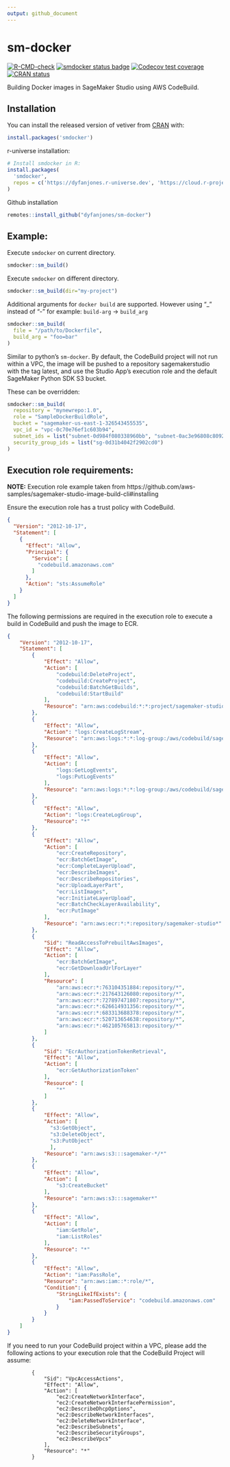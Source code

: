 ```yaml
---
output: github_document
---
```


<!-- README.md is generated from README.Rmd. Please edit that file -->
# sm-docker

<!-- badges: start -->
[![R-CMD-check](https://github.com/DyfanJones/sm-docker/actions/workflows/R-CMD-check.yaml/badge.svg)](https://github.com/DyfanJones/sm-docker/actions/workflows/R-CMD-check.yaml)
[![smdocker status badge](https://dyfanjones.r-universe.dev/badges/smdocker)](https://dyfanjones.r-universe.dev)
[![Codecov test coverage](https://codecov.io/gh/DyfanJones/sm-docker/branch/main/graph/badge.svg)](https://app.codecov.io/gh/DyfanJones/sm-docker?branch=main)
[![CRAN status](https://www.r-pkg.org/badges/version/smdocker)](https://CRAN.R-project.org/package=smdocker)
<!-- badges: end -->

Building Docker images in SageMaker Studio using AWS CodeBuild.

## Installation

You can install the released version of vetiver from [CRAN](https://cran.r-project.org/) with:

```r
install.packages('smdocker')
```

r-universe installation:
```r
# Install smdocker in R:
install.packages(
  'smdocker',
  repos = c('https://dyfanjones.r-universe.dev', 'https://cloud.r-project.org')
)
```

Github installation

```r
remotes::install_github("dyfanjones/sm-docker")
```

## Example:

Execute `smdocker` on current directory.

```r
smdocker::sm_build()
```

Execute `smdocker` on different directory.

```r
smdocker::sm_build(dir="my-project")
```

Additional arguments for `docker build` are supported. However 
using "_" instead of "-" for example: `build-arg` -> `build_arg`

```r
smdocker::sm_build(
  file = "/path/to/Dockerfile",
  build_arg = "foo=bar"
)
```

Similar to python's `sm-docker`. By default, the CodeBuild project will not run within a VPC, the image will be pushed to a repository sagemakerstudio with the tag latest, and use the Studio App's execution role and the default SageMaker Python SDK S3 bucket.

These can be overridden:

```r
smdocker::sm_build(
  repository = "mynewrepo:1.0",
  role = "SampleDockerBuildRole",
  bucket = "sagemaker-us-east-1-326543455535",
  vpc_id = "vpc-0c70e76ef1c603b94",
  subnet_ids = list("subnet-0d984f080338960bb", "subnet-0ac3e96808c8092f2"),
  security_group_ids = list("sg-0d31b4042f2902cd0")
)
```

## Execution role requirements:

**NOTE:** Execution role example taken from https://github.com/aws-samples/sagemaker-studio-image-build-cli#installing

Ensure the execution role has a trust policy with CodeBuild.

```json
{
  "Version": "2012-10-17",
  "Statement": [
    {
      "Effect": "Allow",
      "Principal": {
        "Service": [
          "codebuild.amazonaws.com"
        ]
      },
      "Action": "sts:AssumeRole"
    }
  ]
}
```

The following permissions are required in the execution role to execute a build in CodeBuild and push the image to ECR.

```json
{
    "Version": "2012-10-17",
    "Statement": [
        {
            "Effect": "Allow",
            "Action": [
                "codebuild:DeleteProject",
                "codebuild:CreateProject",
                "codebuild:BatchGetBuilds",
                "codebuild:StartBuild"
            ],
            "Resource": "arn:aws:codebuild:*:*:project/sagemaker-studio*"
        },
        {
            "Effect": "Allow",
            "Action": "logs:CreateLogStream",
            "Resource": "arn:aws:logs:*:*:log-group:/aws/codebuild/sagemaker-studio*"
        },
        {
            "Effect": "Allow",
            "Action": [
                "logs:GetLogEvents",
                "logs:PutLogEvents"
            ],
            "Resource": "arn:aws:logs:*:*:log-group:/aws/codebuild/sagemaker-studio*:log-stream:*"
        },
        {
            "Effect": "Allow",
            "Action": "logs:CreateLogGroup",
            "Resource": "*"
        },
        {
            "Effect": "Allow",
            "Action": [
                "ecr:CreateRepository",
                "ecr:BatchGetImage",
                "ecr:CompleteLayerUpload",
                "ecr:DescribeImages",
                "ecr:DescribeRepositories",
                "ecr:UploadLayerPart",
                "ecr:ListImages",
                "ecr:InitiateLayerUpload", 
                "ecr:BatchCheckLayerAvailability",
                "ecr:PutImage"
            ],
            "Resource": "arn:aws:ecr:*:*:repository/sagemaker-studio*"
        },
        {
            "Sid": "ReadAccessToPrebuiltAwsImages",
            "Effect": "Allow",
            "Action": [
                "ecr:BatchGetImage",
                "ecr:GetDownloadUrlForLayer"
            ],
            "Resource": [
                "arn:aws:ecr:*:763104351884:repository/*",
                "arn:aws:ecr:*:217643126080:repository/*",
                "arn:aws:ecr:*:727897471807:repository/*",
                "arn:aws:ecr:*:626614931356:repository/*",
                "arn:aws:ecr:*:683313688378:repository/*",
                "arn:aws:ecr:*:520713654638:repository/*",
                "arn:aws:ecr:*:462105765813:repository/*"
            ]
        },
        {
            "Sid": "EcrAuthorizationTokenRetrieval",
            "Effect": "Allow",
            "Action": [
                "ecr:GetAuthorizationToken"
            ],
            "Resource": [
                "*"
            ]
        },
        {
            "Effect": "Allow",
            "Action": [
              "s3:GetObject",
              "s3:DeleteObject",
              "s3:PutObject"
              ],
            "Resource": "arn:aws:s3:::sagemaker-*/*"
        },
        {
            "Effect": "Allow",
            "Action": [
                "s3:CreateBucket"
            ],
            "Resource": "arn:aws:s3:::sagemaker*"
        },
        {
            "Effect": "Allow",
            "Action": [
                "iam:GetRole",
                "iam:ListRoles"
            ],
            "Resource": "*"
        },
        {
            "Effect": "Allow",
            "Action": "iam:PassRole",
            "Resource": "arn:aws:iam::*:role/*",
            "Condition": {
                "StringLikeIfExists": {
                    "iam:PassedToService": "codebuild.amazonaws.com"
                }
            }
        }
    ]
}
```

If you need to run your CodeBuild project within a VPC, please add the following actions to your execution role that the CodeBuild Project will assume:

```
        {
            "Sid": "VpcAccessActions",
            "Effect": "Allow",
            "Action": [
                "ec2:CreateNetworkInterface",
                "ec2:CreateNetworkInterfacePermission",
                "ec2:DescribeDhcpOptions",
                "ec2:DescribeNetworkInterfaces",
                "ec2:DeleteNetworkInterface",
                "ec2:DescribeSubnets",
                "ec2:DescribeSecurityGroups",
                "ec2:DescribeVpcs"
            ],
            "Resource": "*"
        }
```

